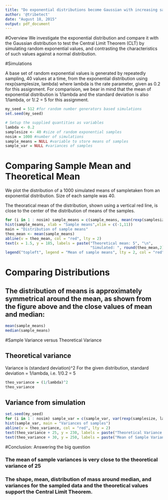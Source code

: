 ```yaml
---
title: "Do exponential distributions become Gaussian with increasing samples?"
author: '@tribetect'
date: "August 18, 2015"
output: pdf_document
---
```


#Overview
We investigate the exponential distribution and compare it with the Gaussian distribution to test the Central Limit Theorem (CLT) by simulating random exponential values, and contrasting the characteristics of such values against a normal distribution.  

#Simulations
 
A base set of random exponential values is generated by repeatedly sampling, 40 values at a time, from the exponential distribution using rexp(samplesize, lambda) where lambda is the rate parameter, given as 0.2 for this assignment. For comparision, we bear in mind that the mean of exponential distribution is 1/lambda and the standard deviation is also 1/lambda, or 1/.2 = 5 for this assignment. 


```r
my_seed = 512 #for random number generators based simulations
set.seed(my_seed) 

# Setup the supplied quantities as variables
lambda <- 0.2
samplesize <- 40 #size of random exponential samples 
nosim = 1000 #number of simulations
sample_means = NULL #variable to store means of samples
sample_var = NULL #variances of samples
```
# Comparing Sample Mean and Theoretical Mean

We plot the distribution of a 1000 simulated means of sampletaken from an exponential distribution. Size of each sample was 40.

The theoratical mean of the distribution, shown using a vertical red line, is close to the center of the distribution of means of the samples.

```r
for (i in 1 : nosim) sample_means = c(sample_means, mean(rexp(samplesize, lambda)))
hist(sample_means, xlab = "Sample means",xlim = c(-1,11))
main = "Distribution of sample means"
theo_mean <- mean(sample_means)
abline(v = theo_mean, col = "red", lty = 2)
text(x = 1.5, y = 185, labels = paste("Theoretical mean: 5", "\n", 
                                      "Simulated: ", round(theo_mean,2)), col = "red", lwd = 2)
legend("topleft", legend = "Mean of sample means", lty = 2, col = "red", lwd = 2)
```

# Comparing Distributions 

## The distribution of means is approximately symmetrical around the mean, as shown from the figure above and the close values of mean and median:
```r
mean(sample_means)
median(sample_means)
```
#Sample Variance versus Theoretical Variance

## Theoretical variance 

Variance is (standard deviation)^2
For the given distribution, standard deviation = 1/lambda, i.e. 1/0.2 = 5
```r
theo_variance = (1/lambda)^2
theo_variance
```
## Variance from simulation
```r
set.seed(my_seed)
for (i in 1 : nosim) sample_var = c(sample_var, var(rexp(samplesize, lambda)))
hist(sample_var, main = "Variances of samples")
abline(v = theo_variance, col = "red", lty = 2)
text(theo_variance + 25, y = 230, labels = paste("Theoretical Variance = 25"), col = "red")
text(theo_variance + 30, y = 250, labels = paste("Mean of Sample Variances:", round(mean(sample_var),2)), col = "red")

```

#Conclusion: Answering the big question

### The mean of sample variances is very close to the theoretical variance of 25

### The shape, mean, distribution of mass around median, and variances for the sampled data and the theoretical values support the Central Limit Theorem.
